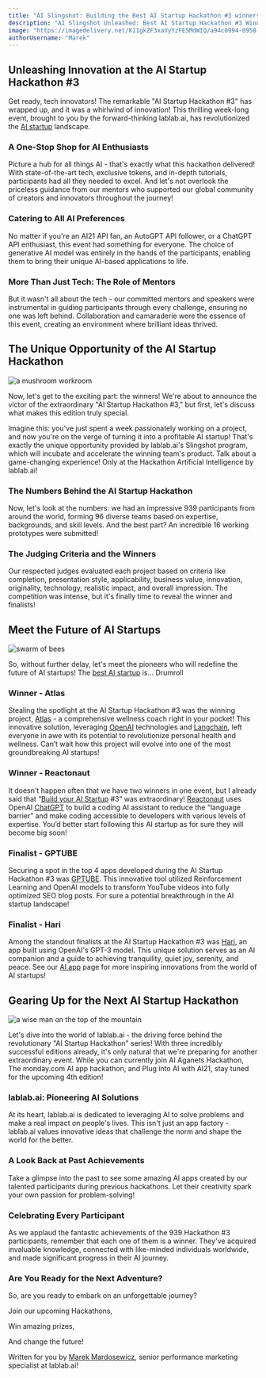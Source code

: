 ```yaml
---
title: "AI Slingshot: Building the Best AI Startup Hackathon #3 winners"
description: "AI Slingshot Unleashed: Best AI Startup Hackathon #3 Winners! Excel in building your AI startup with game-changing strategies & innovation insights!"
image: "https://imagedelivery.net/K11gkZF3xaVyYzFESMdWIQ/a94c0994-0958-4973-790e-5e46f956fc00/full"
authorUsername: "Marek"
---
```



## Unleashing Innovation at the AI Startup Hackathon #3

Get ready, tech innovators! The remarkable "AI Startup Hackathon #3" has wrapped up, and it was a whirlwind of innovation! This thrilling week-long event, brought to you by the forward-thinking lablab.ai, has revolutionized the [AI startup](https://lablab.ai/event/ai-startup-hackathon-episode-3) landscape.

### A One-Stop Shop for AI Enthusiasts

Picture a hub for all things AI - that's exactly what this hackathon delivered! With state-of-the-art tech, exclusive tokens, and in-depth tutorials, participants had all they needed to excel. And let's not overlook the priceless guidance from our mentors who supported our global community of creators and innovators throughout the journey!

### Catering to All AI Preferences

No matter if you're an AI21 API fan, an AutoGPT API follower, or a ChatGPT API enthusiast, this event had something for everyone. The choice of generative AI model was entirely in the hands of the participants, enabling them to bring their unique AI-based applications to life.

### More Than Just Tech: The Role of Mentors

But it wasn't all about the tech - our committed mentors and speakers were instrumental in guiding participants through every challenge, ensuring no one was left behind. Collaboration and camaraderie were the essence of this event, creating an environment where brilliant ideas thrived.

## The Unique Opportunity of the AI Startup Hackathon

<Img src="https://imagedelivery.net/K11gkZF3xaVyYzFESMdWIQ/987753a6-fb79-4323-76b0-fd18b0f8a200/full" alt="a mushroom workroom" />

Now, let's get to the exciting part: the winners! We're about to announce the victor of the extraordinary "AI Startup Hackathon #3," but first, let's discuss what makes this edition truly special.

Imagine this: you've just spent a week passionately working on a project, and now you're on the verge of turning it into a profitable AI startup! That's exactly the unique opportunity provided by lablab.ai's Slingshot program, which will incubate and accelerate the winning team's product. Talk about a game-changing experience! Only at the Hackathon Artificial Intelligence by lablab.ai!

### The Numbers Behind the AI Startup Hackathon

Now, let's look at the numbers: we had an impressive 939 participants from around the world, forming 96 diverse teams based on expertise, backgrounds, and skill levels. And the best part? An incredible 16 working prototypes were submitted!

### The Judging Criteria and the Winners

Our respected judges evaluated each project based on criteria like completion, presentation style, applicability, business value, innovation, originality, technology, realistic impact, and overall impression. The competition was intense, but it's finally time to reveal the winner and finalists!

## Meet the Future of AI Startups

<Img src="https://imagedelivery.net/K11gkZF3xaVyYzFESMdWIQ/13826439-6dde-4298-5e10-b11a50fb7500/full" alt="swarm of bees" />

So, without further delay, let's meet the pioneers who will redefine the future of AI startups! The [best AI startup](https://lablab.ai/apps/recent-winners) is… Drumroll

### Winner - Atlas

Stealing the spotlight at the AI Startup Hackathon #3 was the winning project, [Atlas](https://lablab.ai/event/ai-startup-hackathon-episode-3/atlas-intelligence/atlas) - a comprehensive wellness coach right in your pocket! This innovative solution, leveraging [OpenAI](https://openai.com/) technologies and [Langchain](https://python.langchain.com/en/latest/index.html), left everyone in awe with its potential to revolutionize personal health and wellness. Can’t wait how this project will evolve into one of the most groundbreaking AI startups!

### Winner - Reactonaut

It doesn't happen often that we have two winners in one event, but I already said that “[Build your AI Startup](https://lablab.ai/stream/how-to-create-your-ai-startup-2) #3” was extraordinary! [Reactonaut](https://lablab.ai/event/ai-startup-hackathon-episode-3/atlas-intelligence/atlas) uses OpenAI [ChatGPT](https://openai.com/blog/chatgpt) to build a coding AI assistant to reduce the “language barrier” and make coding accessible to developers with various levels of expertise. You’d better start following this AI startup as for sure they will become big soon!

### Finalist - GPTUBE

Securing a spot in the top 4 apps developed during the AI Startup Hackathon #3 was [GPTUBE](https://lablab.ai/event/ai-startup-hackathon-episode-3/langx/gptube-convert-videos-to-blogs). This innovative tool utilized Reinforcement Learning and OpenAI models to transform YouTube videos into fully optimized SEO blog posts. For sure a potential breakthrough in the AI startup landscape!

### Finalist - Hari

Among the standout finalists at the AI Startup Hackathon #3 was [Hari](https://lablab.ai/event/ai-startup-hackathon-episode-3/nucleus-accumbens/hari-ai-companion), an app built using OpenAI's GPT-3 model. This unique solution serves as an AI companion and a guide to achieving tranquility, quiet joy, serenity, and peace. See our [AI app](https://lablab.ai/apps) page for more inspiring innovations from the world of AI startups!

## Gearing Up for the Next AI Startup Hackathon

<Img src="https://imagedelivery.net/K11gkZF3xaVyYzFESMdWIQ/fad08354-43f1-458d-e7da-f137ab685400/full" alt="a wise man on the top of the mountain" />

Let's dive into the world of lablab.ai - the driving force behind the revolutionary "AI Startup Hackathon" series! With three incredibly successful editions already, it's only natural that we're preparing for another extraordinary event. While you can currently join AI Aganets Hackathon, The monday.com AI app hackathon, and Plug into AI with AI21, stay tuned for the upcoming 4th edition!

### lablab.ai: Pioneering AI Solutions

At its heart, lablab.ai is dedicated to leveraging AI to solve problems and make a real impact on people's lives. This isn't just an app factory - lablab.ai values innovative ideas that challenge the norm and shape the world for the better.

### A Look Back at Past Achievements

Take a glimpse into the past to see some amazing AI apps created by our talented participants during previous hackathons. Let their creativity spark your own passion for problem-solving!

### Celebrating Every Participant

As we applaud the fantastic achievements of the 939 Hackathon #3 participants, remember that each one of them is a winner. They've acquired invaluable knowledge, connected with like-minded individuals worldwide, and made significant progress in their AI journey.

### Are You Ready for the Next Adventure?

So, are you ready to embark on an unforgettable journey?

Join our upcoming Hackathons,

Win amazing prizes,

And change the future!

Written for you by [Marek Mardosewicz](https://www.linkedin.com/in/marek-mardosewicz-31a0ba98/), senior performance marketing specialist at lablab.ai!
